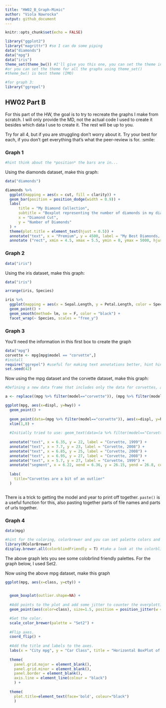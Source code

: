 ```yaml
---
title: "HW02_B_Graph-Mimic"
author: "Viola Nawrocka"
output: github_document
---
```


```r
knitr::opts_chunk$set(echo = FALSE)
```


```r
library("ggplot2")
library("magrittr") #so I can do some piping
data("diamonds")
data("mpg")
data("iris")
theme_set(theme_bw()) #I'll give you this one, you can set the theme individually for graphs
#or you can set the theme for all the graphs using theme_set()
#theme_bw() is best theme (IMO)

#for graph 3:
library("ggrepel")


```

## HW02 Part B

For this part of the HW, the goal is to try to recreate the graphs I make from scratch. I will only provide the MD, not the actual code I used to create it besides which data I use to create it. The rest will be up to you. 

Try for all 4, but if you are struggling don't worry about it. Try your best for each, if you don't get everything that's what the peer-review is for. :smile:


### Graph 1
```r

#hint think about the *position* the bars are in...
```


Using the diamonds dataset, make this graph:
```r

data("diamonds")

diamonds %>% 
  ggplot(mapping = aes(x = cut, fill = clarity)) +
  geom_bar(position = position_dodge(width = 0.9)) +
  labs(
      title = "My Diamond Collection",
      subtitle = "Boxplot representing the number of diamonds in my diamond collection by \ntype of cut quality and clarity of diamond",
      x = "Diamond Cut",
      y = "Number of Diamonds"
  ) +
  theme(plot.title = element_text(hjust = 0.5)) +
  annotate("text", x = "Premium", y = 4500, label = "My Best Diamonds, \n of course") +
  annotate ("rect", xmin = 4.5, xmax = 5.5, ymin = 0, ymax = 5000, hjust = "Ideal", fill = "grey40", alpha = 0.3)

```

### Graph 2
```r
data("iris")

```

Using the iris dataset, make this graph:
```r
data("iris")

arrange(iris, Species)

iris %>% 
  ggplot(mapping = aes(x = Sepal.Length, y = Petal.Length, color = Species)) +
  geom_point() +
  geom_smooth(method= lm, se = F, color = "black") +
  facet_wrap(~ Species, scales = "free_y")

```


### Graph 3
You'll need the information in this first box to create the graph
```r
data("mpg")
corvette <- mpg[mpg$model == "corvette",]
#install
require("ggrepel") #useful for making text annotations better, hint hint
set.seed(42)
```

Now using the mpg dataset and the corvette dataset, make this graph:

```r

#Defining a new data frame that includes only the data for corvettes, and has "corvette" replaced with "Corvette".

a <- replace((mpg %>% filter(model=="corvette")), (mpg %>% filter(model=="corvette")) == "corvette", "Corvette")

ggplot(mpg, aes(x=displ, y=hwy)) +
  geom_point() +
  
  geom_point(data=(mpg %>% filter(model=="corvette")), aes(x=displ, y=hwy), color = "blue") +
  xlim(1,8) +
  
  #Initially tried to use: geom_text(data=(a %>% filter(model=="Corvette")), aes(label=paste(model, "," , year)), color = "black", nudge_x=0.2, nudge_y=-2), but that would only let me move the labels by the same amount in x and y directions, so I decided to switch to annotate, since there were only 5 labels to add (not that much work really).
  
  annotate("text", x = 6.35, y = 22, label = "Corvette, 1999") +
  annotate("text", x = 7.7, y = 23, label = "Corvette, 2008") +
  annotate("text", x = 6.85, y = 25, label = "Corvette, 2008") +
  annotate("text", x = 6.95, y = 27, label = "Corvette, 2008") +
  annotate("text", x = 5.7, y = 27, label = "Corvette, 1999") +
  annotate("segment", x = 6.22, xend = 6.36, y = 26.15, yend = 26.8, colour = "black", size = 0.4) +
  
  labs(
    title="Corvettes are a bit of an outlier"
  )  



```

There is a trick to getting the model and year to print off together. `paste()` is a useful function for this, also pasting together parts of file names and parts of urls together. 


### Graph 4 
```r
data(mpg)

#hint for the coloring, colorbrewer and you can set palette colors and make your graphs colorblind friendly
library(RColorBrewer)
display.brewer.all(colorblindFriendly = T) #take a look at the colorblindfriendly options
```

The above graph lets you see some colobrlind friendly palettes. For the graph below, I used Set2.



Now using the above mpg dataset, make this graph

```r

ggplot(mpg, aes(x=class, y=cty)) +

  
  geom_boxplot(outlier.shape=NA) +
  
  #Add points to the plot and add some jitter to counter the overplotting.
  geom_point(aes(color=class), size=1.5, position = position_jitter(w = 0.4, h = 0)) +

  #Set the color.
  scale_color_brewer(palette = "Set2") +
  
  #Flip axes.
  coord_flip() +
  
  #Add the title and labels to the axes.
  labs(x = "City mpg", y = "Car Class", title = "Horizontal BoxPlot of City MPG and Car Class") +
  
  theme(
    panel.grid.major = element_blank(), 
    panel.grid.minor = element_blank(), 
    panel.border = element_blank(),
    axis.line = element_line(colour = "black")
    ) +
  
  theme(
    plot.title=element_text(face='bold', colour="black")
    )

  

```




